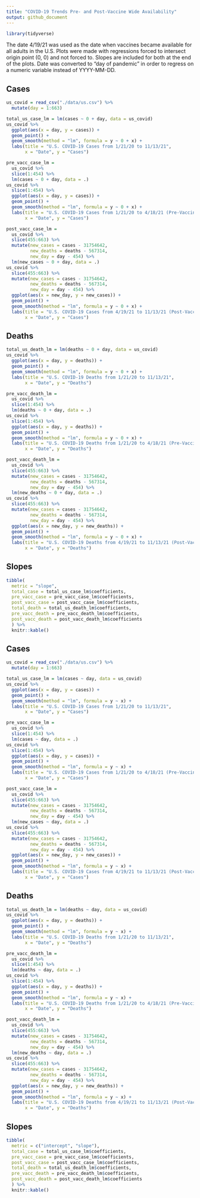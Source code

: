 ```yaml
---
title: "COVID-19 Trends Pre- and Post-Vaccine Wide Availability"
output: github_document
---
```


```r
library(tidyverse)
```

The date 4/19/21 was used as the date when vaccines became available for all adults in the U.S. Plots were made with regressions forced to intersect origin point (0, 0) and not forced to. Slopes are included for both at the end of the plots. Date was converted to "day of pandemic" in order to regress on a numeric variable instead of YYYY-MM-DD.

## Cases

```r
us_covid = read_csv("./data/us.csv") %>% 
  mutate(day = 1:663)

total_us_case_lm = lm(cases ~ 0 + day, data = us_covid)
us_covid %>% 
  ggplot(aes(x = day, y = cases)) +
  geom_point() +
  geom_smooth(method = "lm", formula = y ~ 0 + x) +
  labs(title = "U.S. COVID-19 Cases from 1/21/20 to 11/13/21",
       x = "Date", y = "Cases")

pre_vacc_case_lm = 
  us_covid %>% 
  slice(1:454) %>% 
  lm(cases ~ 0 + day, data = .)
us_covid %>% 
  slice(1:454) %>% 
  ggplot(aes(x = day, y = cases)) +
  geom_point() +
  geom_smooth(method = "lm", formula = y ~ 0 + x) +
  labs(title = "U.S. COVID-19 Cases from 1/21/20 to 4/18/21 (Pre-Vaccine)",
       x = "Date", y = "Cases")

post_vacc_case_lm = 
  us_covid %>% 
  slice(455:663) %>% 
  mutate(new_cases = cases - 31754642,
         new_deaths = deaths - 567314,
         new_day = day - 454) %>%
  lm(new_cases ~ 0 + day, data = .)
us_covid %>% 
  slice(455:663) %>% 
  mutate(new_cases = cases - 31754642,
         new_deaths = deaths - 567314,
         new_day = day - 454) %>%
  ggplot(aes(x = new_day, y = new_cases)) +
  geom_point() +
  geom_smooth(method = "lm", formula = y ~ 0 + x) +
  labs(title = "U.S. COVID-19 Cases from 4/19/21 to 11/13/21 (Post-Vaccine)",
       x = "Date", y = "Cases")
```

## Deaths

```r
total_us_death_lm = lm(deaths ~ 0 + day, data = us_covid)
us_covid %>% 
  ggplot(aes(x = day, y = deaths)) +
  geom_point() +
  geom_smooth(method = "lm", formula = y ~ 0 + x) +
  labs(title = "U.S. COVID-19 Deaths from 1/21/20 to 11/13/21",
       x = "Date", y = "Deaths")

pre_vacc_death_lm = 
  us_covid %>% 
  slice(1:454) %>% 
  lm(deaths ~ 0 + day, data = .)
us_covid %>% 
  slice(1:454) %>% 
  ggplot(aes(x = day, y = deaths)) +
  geom_point() +
  geom_smooth(method = "lm", formula = y ~ 0 + x) +
  labs(title = "U.S. COVID-19 Deaths from 1/21/20 to 4/18/21 (Pre-Vaccine)",
       x = "Date", y = "Deaths")

post_vacc_death_lm = 
  us_covid %>% 
  slice(455:663) %>% 
  mutate(new_cases = cases - 31754642,
         new_deaths = deaths - 567314,
         new_day = day - 454) %>%
  lm(new_deaths ~ 0 + day, data = .)
us_covid %>% 
  slice(455:663) %>% 
  mutate(new_cases = cases - 31754642,
         new_deaths = deaths - 567314,
         new_day = day - 454) %>%
  ggplot(aes(x = new_day, y = new_deaths)) +
  geom_point() +
  geom_smooth(method = "lm", formula = y ~ 0 + x) +
  labs(title = "U.S. COVID-19 Deaths from 4/19/21 to 11/13/21 (Post-Vaccine)",
       x = "Date", y = "Deaths")
```

## Slopes

```r
tibble(
  metric = "slope",
  total_case = total_us_case_lm$coefficients,
  pre_vacc_case = pre_vacc_case_lm$coefficients,
  post_vacc_case = post_vacc_case_lm$coefficients,
  total_death = total_us_death_lm$coefficients,
  pre_vacc_death = pre_vacc_death_lm$coefficients,
  post_vacc_death = post_vacc_death_lm$coefficients
  ) %>% 
  knitr::kable()

```

## Cases

```r
us_covid = read_csv("./data/us.csv") %>% 
  mutate(day = 1:663)

total_us_case_lm = lm(cases ~ day, data = us_covid)
us_covid %>% 
  ggplot(aes(x = day, y = cases)) +
  geom_point() +
  geom_smooth(method = "lm", formula = y ~ x) +
  labs(title = "U.S. COVID-19 Cases from 1/21/20 to 11/13/21",
       x = "Date", y = "Cases")

pre_vacc_case_lm = 
  us_covid %>% 
  slice(1:454) %>% 
  lm(cases ~ day, data = .)
us_covid %>% 
  slice(1:454) %>% 
  ggplot(aes(x = day, y = cases)) +
  geom_point() +
  geom_smooth(method = "lm", formula = y ~ x) +
  labs(title = "U.S. COVID-19 Cases from 1/21/20 to 4/18/21 (Pre-Vaccine)",
       x = "Date", y = "Cases")

post_vacc_case_lm = 
  us_covid %>% 
  slice(455:663) %>% 
  mutate(new_cases = cases - 31754642,
         new_deaths = deaths - 567314,
         new_day = day - 454) %>%
  lm(new_cases ~ day, data = .)
us_covid %>% 
  slice(455:663) %>% 
  mutate(new_cases = cases - 31754642,
         new_deaths = deaths - 567314,
         new_day = day - 454) %>%
  ggplot(aes(x = new_day, y = new_cases)) +
  geom_point() +
  geom_smooth(method = "lm", formula = y ~ x) +
  labs(title = "U.S. COVID-19 Cases from 4/19/21 to 11/13/21 (Post-Vaccine)",
       x = "Date", y = "Cases")
```

## Deaths

```r
total_us_death_lm = lm(deaths ~ day, data = us_covid)
us_covid %>% 
  ggplot(aes(x = day, y = deaths)) +
  geom_point() +
  geom_smooth(method = "lm", formula = y ~ x) +
  labs(title = "U.S. COVID-19 Deaths from 1/21/20 to 11/13/21",
       x = "Date", y = "Deaths")

pre_vacc_death_lm = 
  us_covid %>% 
  slice(1:454) %>% 
  lm(deaths ~ day, data = .)
us_covid %>% 
  slice(1:454) %>% 
  ggplot(aes(x = day, y = deaths)) +
  geom_point() +
  geom_smooth(method = "lm", formula = y ~ x) +
  labs(title = "U.S. COVID-19 Deaths from 1/21/20 to 4/18/21 (Pre-Vaccine)",
       x = "Date", y = "Deaths")

post_vacc_death_lm = 
  us_covid %>% 
  slice(455:663) %>% 
  mutate(new_cases = cases - 31754642,
         new_deaths = deaths - 567314,
         new_day = day - 454) %>%
  lm(new_deaths ~ day, data = .)
us_covid %>% 
  slice(455:663) %>% 
  mutate(new_cases = cases - 31754642,
         new_deaths = deaths - 567314,
         new_day = day - 454) %>%
  ggplot(aes(x = new_day, y = new_deaths)) +
  geom_point() +
  geom_smooth(method = "lm", formula = y ~ x) +
  labs(title = "U.S. COVID-19 Deaths from 4/19/21 to 11/13/21 (Post-Vaccine)",
       x = "Date", y = "Deaths")
```

## Slopes

```r
tibble(
  metric = c("intercept", "slope"),
  total_case = total_us_case_lm$coefficients,
  pre_vacc_case = pre_vacc_case_lm$coefficients,
  post_vacc_case = post_vacc_case_lm$coefficients,
  total_death = total_us_death_lm$coefficients,
  pre_vacc_death = pre_vacc_death_lm$coefficients,
  post_vacc_death = post_vacc_death_lm$coefficients
  ) %>% 
  knitr::kable()

```
